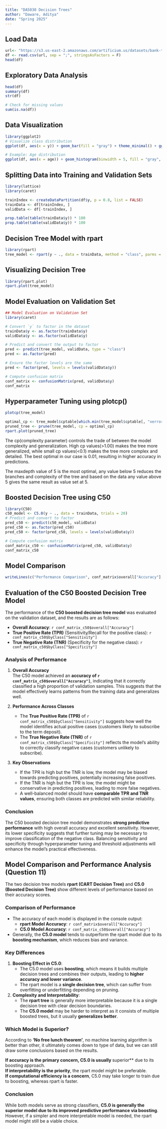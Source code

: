 ```yaml
---
title: "DA5030 Decision Trees"
author: "Daware, Aditya"
date: "Spring 2025"
---
```


## Load Data
```r
url<- "https://s3.us-east-2.amazonaws.com/artificium.us/datasets/bank-term-deposit-marketing-full.csv"
df <- read.csv(url, sep = ";", stringsAsFactors = F)
head(df)
```

## Exploratory Data Analysis
```r
head(df)
summary(df)
str(df)

# Check for missing values
sum(is.na(df))
```

## Data Visualization
```r
library(ggplot2)
# Visualize class distribution
ggplot(df, aes(x = y)) + geom_bar(fill = "gray") + theme_minimal() + ggtitle("Class Distribution")

# Example: Age distribution
ggplot(df, aes(x = age)) + geom_histogram(binwidth = 5, fill = "gray", color = "black") + theme_minimal() + ggtitle("Age Distribution")
```

## Splitting Data into Training and Validation Sets
```r
library(lattice)
library(caret)

trainIndex <- createDataPartition(df$y, p = 0.8, list = FALSE)
trainData <- df[trainIndex, ]
validData <- df[-trainIndex, ]

prop.table(table(trainData$y)) * 100
prop.table(table(validData$y)) * 100
```

## Decision Tree Model with rpart
```r
library(rpart)
tree_model <- rpart(y ~ ., data = trainData, method = "class", parms = list(split = "gini"), control = rpart.control(maxdepth = 5))
```

## Visualizing Decision Tree
```r
library(rpart.plot)
rpart.plot(tree_model)
```

## Model Evaluation on Validation Set
```r
## Model Evaluation on Validation Set
library(caret)

# Convert `y` to factor in the dataset
trainData$y <- as.factor(trainData$y)
validData$y <- as.factor(validData$y)

# Predict and convert the output to factor
pred <- predict(tree_model, validData, type = "class")
pred <- as.factor(pred)

# Ensure the factor levels are the same
pred <- factor(pred, levels = levels(validData$y))

# Compute confusion matrix
conf_matrix <- confusionMatrix(pred, validData$y)
conf_matrix

```

## Hyperparameter Tuning using plotcp()
```r

plotcp(tree_model)

optimal_cp <- tree_model$cptable[which.min(tree_model$cptable[, "xerror"]), "CP"]
pruned_tree <- prune(tree_model, cp = optimal_cp)
rpart.plot(pruned_tree)
```
The cp(complexity parameter) controls the trade of between the model complexity and generalization. High cp values(>1.00) makes the tree more generalized, while small cp values(<0.1) makes the tree more complex and detailed. The best optimal in our case is 0.01, resulting in higher accuracy in predictions.

The maxdepth value of 5 is the most optimal, any value below 5 reduces the branches and complexity of the tree and based on the data any value above 5 gives the same result as value set at 5.


## Boosted Decision Tree using C50
```r
library(C50)
c50_model <- C5.0(y ~ ., data = trainData, trials = 20)
# Predict and convert to factor
pred_c50 <- predict(c50_model, validData)
pred_c50 <- as.factor(pred_c50)
pred_c50 <- factor(pred_c50, levels = levels(validData$y))

# Compute confusion matrix
conf_matrix_c50 <- confusionMatrix(pred_c50, validData$y)
conf_matrix_c50

```

## Model Comparison
```r

writeLines(c("Performance Comparison", conf_matrix$overall["Accuracy"], conf_matrix_c50$overall["Accuracy"]))

```
## Evaluation of the C50 Boosted Decision Tree Model

The performance of the **C50 boosted decision tree model** was evaluated on the validation dataset, and the results are as follows:

- **Overall Accuracy**: `r conf_matrix_c50$overall["Accuracy"]`
- **True Positive Rate (TPR)** (Sensitivity/Recall for the positive class): `r conf_matrix_c50$byClass["Sensitivity"]`
- **True Negative Rate (TNR)** (Specificity for the negative class): `r conf_matrix_c50$byClass["Specificity"]`

### **Analysis of Performance**
1. **Overall Accuracy**  
   The C50 model achieved an **accuracy of `r conf_matrix_c50$overall["Accuracy"]`**, indicating that it correctly classified a high proportion of validation samples. This suggests that the model effectively learns patterns from the training data and generalizes well.

2. **Performance Across Classes**  
   - The **True Positive Rate (TPR)** of `r conf_matrix_c50$byClass["Sensitivity"]` suggests how well the model identifies actual positive cases (customers likely to subscribe to the term deposit).  
   - The **True Negative Rate (TNR)** of `r conf_matrix_c50$byClass["Specificity"]` reflects the model's ability to correctly classify negative cases (customers unlikely to subscribe).  

3. **Key Observations**  
   - If the TPR is high but the TNR is low, the model may be biased towards predicting positives, potentially increasing false positives.  
   - If the TNR is high but the TPR is low, the model might be conservative in predicting positives, leading to more false negatives.  
   - A well-balanced model should have **comparable TPR and TNR values**, ensuring both classes are predicted with similar reliability.

### **Conclusion**
The C50 boosted decision tree model demonstrates **strong predictive performance** with high overall accuracy and excellent sensitivity. However, its lower specificity suggests that further tuning may be necessary to improve classification of the negative class. Balancing sensitivity and specificity through hyperparameter tuning and threshold adjustments will enhance the model’s practical effectiveness.


## Model Comparison and Performance Analysis (Question 11)

The two decision tree models **rpart (CART Decision Tree)** and **C5.0 (Boosted Decision Tree)** show different levels of performance based on their accuracy scores. 

### **Comparison of Performance**
- The accuracy of each model is displayed in the console output:
  - **rpart Model Accuracy**: `r conf_matrix$overall["Accuracy"]`
  - **C5.0 Model Accuracy**: `r conf_matrix_c50$overall["Accuracy"]`
- Generally, the **C5.0 model** tends to outperform the rpart model due to its **boosting mechanism**, which reduces bias and variance.

### **Key Differences**
1. **Boosting Effect in C5.0**:  
   - The C5.0 model uses **boosting**, which means it builds multiple decision trees and combines their outputs, leading to **higher accuracy and lower variance**.
   - The rpart model is a **single decision tree**, which can suffer from overfitting or underfitting depending on pruning.

2. **Complexity and Interpretability**:  
   - The **rpart tree** is generally more interpretable because it is a single decision tree with clear decision boundaries.  
   - The **C5.0 model** may be harder to interpret as it consists of multiple boosted trees, but it usually **generalizes better**.

### **Which Model is Superior?**
According to **'No free lunch theorem'**, no machine learning algorithm is better than other, it ultimately comes down to type of data, but we can still draw some conclusions based on the results.

**If accuracy is the primary concern, C5.0 is usually **superior** due to its boosting approach.  
**If interpretability is the priority**, the rpart model might be preferable.  
**If computational efficiency is a concern**, C5.0 may take longer to train due to boosting, whereas rpart is faster.

### **Conclusion**
While both models serve as strong classifiers, **C5.0 is generally the superior model due to its improved predictive performance via boosting**. However, if a simpler and more interpretable model is needed, the rpart model might still be a viable choice.

